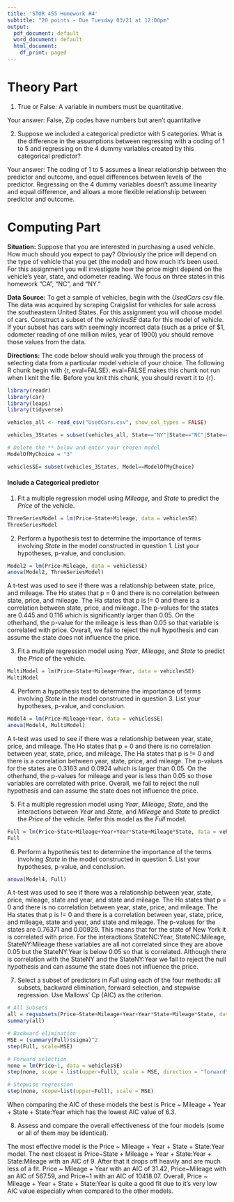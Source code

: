 ```yaml
---
title: 'STOR 455 Homework #4'
subtitle: "20 points - Due Tuesday 03/21 at 12:00pm"
output:
  pdf_document: default
  word_document: default
  html_document:
    df_print: paged
---
```


# Theory Part

1. True or False: A variable in numbers must be quantitative. 

Your answer: False, Zip codes have numbers but aren't quantitative

2. Suppose we included a categorical predictor with 5 categories. What is the difference in the assumptions between regressing with a coding of 1 to 5 and regressing on the 4 dummy variables created by this categorical predictor? 

Your answer: The coding of 1 to 5 assumes a linear relationship between the predictor and outcome, and equal differences between levels of the predictor. Regressing on the 4 dummy variables doesn’t assume linearity and equal difference, and allows a more flexible relationship between predictor and outcome.


# Computing Part


__Situation:__ Suppose that you are interested in purchasing a used vehicle. How much should you expect to pay?  Obviously the price will depend on the type of vehicle that you get (the model) and how much it's been used. For this assignment you will investigate how the price might depend on the vehicle's year, state, and odometer reading. We focus on three states in this homework "CA", "NC", and "NY."  
 
__Data Source:__ To get a sample of vehicles, begin with the _UsedCars_ csv file. The data was acquired by scraping Craigslist for vehicles for sale across the southeastern United States. For this assignment you will choose model of cars. Construct a subset of the _vehiclesSE_ data for this model of vehicle. If your subset has cars with seemingly incorrect data (such as a price of $1, odometer reading of one million miles, year of 1900) you should remove those values from the data.

__Directions:__ The code below should walk you through the process of selecting data from a particular model vehicle of your choice. The following R chunk begin with {r, eval=FALSE}. eval=FALSE makes this chunk not run when I knit the file. Before you knit this chunk, you should revert it to {r}.

```r
library(readr)
library(car)
library(leaps)
library(tidyverse)

vehicles_all <- read_csv("UsedCars.csv", show_col_types = FALSE)

vehicles_3States = subset(vehicles_all, State=="NY"|State=="NC"|State=="CA")

# Delete the ** below and enter your chosen model
ModelOfMyChoice = "3"

vehiclesSE= subset(vehicles_3States, Model==ModelOfMyChoice)
```

#### Include a Categorical predictor ####    

1. Fit a multiple regression model using _Mileage_, and _State_ to predict the _Price_ of the vehicle.

```r
ThreeSeriesModel = lm(Price~State+Mileage, data = vehiclesSE)
ThreeSeriesModel
```


2. Perform a hypothesis test to determine the importance of terms involving _State_ in the model constructed in question 1. List your hypotheses, p-value, and conclusion.

```r
Model2 = lm(Price~Mileage, data = vehiclesSE)
anova(Model2, ThreeSeriesModel)
```
A t-test was used to see if there was a relationship between state, price, and mileage. The Ho states that p = 0 and there is no correlation between state, price, and mileage. The Ha states that p is != 0 and there is a correlation between state, price, and mileage. The p-values for the states are 0.445 and 0.116 which is significantly larger than 0.05. On the otherhand, the p-value for the mileage is less than 0.05 so that variable is correlated with price. Overall, we fail to reject the null hypothesis and can assume the state does not influence the price.


3. Fit a multiple regression model using _Year_, _Mileage_, and _State_ to predict the _Price_ of the vehicle. 

```r
MultiModel = lm(Price~State+Mileage+Year, data = vehiclesSE)
MultiModel
```


4. Perform a hypothesis test to determine the importance of terms involving _State_ in the model constructed in question 3. List your hypotheses, p-value, and conclusion.

```r
Model4 = lm(Price~Mileage+Year, data = vehiclesSE)
anova(Model4, MultiModel)
```
A t-test was used to see if there was a relationship between year, state, price, and mileage. The Ho states that p = 0 and there is no correlation between year, state, price, and mileage. The Ha states that p is != 0 and there is a correlation between year, state, price, and mileage. The p-values for the states are 0.3163 and 0.0924 which is larger than 0.05. On the otherhand, the p-values for mileage and year is less than 0.05 so those variables are correlated with price. Overall, we fail to reject the null hypothesis and can assume the state does not influence the price.


5. Fit a multiple regression model using _Year_, _Mileage_, _State_, and the interactions between _Year_ and _State_, and _Mileage_ and _State_ to predict the _Price_ of the vehicle. Refer this model as the _Full_ model.

```r
Full = lm(Price~State+Mileage+Year+Year*State+Mileage*State, data = vehiclesSE)
Full
```


6. Perform a hypothesis test to determine the importance of the terms involving _State_ in the model constructed in question 5. List your hypotheses, p-value, and conclusion.

```r
anova(Model4, Full)
```
A t-test was used to see if there was a relationship between year, state, price, mileage, state and year, and state and mileage. The Ho states that p = 0 and there is no correlation between year, state, price, and mileage. The Ha states that p is != 0 and there is a correlation between year, state, price, and mileage, state and year, and state and mileage. The p-values for the states are 0.76371 and 0.00929. This means that for the state of New York it is correlated with price. For the interactions StateNC:Year, StateNC:Mileage, StateNY:Mileage these variables are all not correlated since they are above 0.05 but the StateNY:Year is below 0.05 so that is correlated. Although there is correlation with the StateNY and the StateNY:Year we fail to reject the null hypothesis and can assume the state does not influence the price.


7. Select a subset of predictors in _Full_ using each of the four methods: all subsets, backward elimination, forward selection, and stepwise regression. Use Mallows' Cp (AIC) as the criterion.

```r
# All Subsets
all = regsubsets(Price~State+Mileage+Year+Year*State+Mileage*State, data = vehiclesSE)
summary(all)

# Backward elimination
MSE = (summary(Full)$sigma)^2
step(Full, scale=MSE)

# Forward selection
none = lm(Price~1, data = vehiclesSE)
step(none, scope = list(upper=Full), scale = MSE, direction = "forward")

# Stepwise regression
step(none, scope=list(upper=Full), scale = MSE)
```
When comparing the AIC of these models the best is Price ~ Mileage + Year + State + State:Year which has the lowest AIC value of 6.3.


8. Assess and compare the overall effectiveness of the four models (some or all of them may be identical).

The most effective model is the Price ~ Mileage + Year + State + State:Year model. The next closest is Price~State + Mileage + Year + State:Year + State:Mileage with an AIC of 9. After that it drops off heavily and are much less of a fit. Price ~ Mileage + Year with an AIC of 31.42, Price~Mileage with an AIC of 567.59, and Price~1 with an AIC of 10418.07. Overall, Price ~ Mileage + Year + State + State:Year is quite a good fit due to it's very low AIC value especially when compared to the other models.